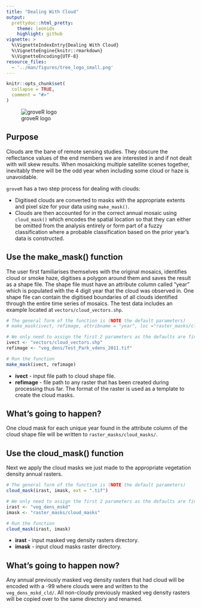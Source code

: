 ```yaml
---
title: "Dealing With Cloud"
output: 
  prettydoc::html_pretty:
    theme: leonids
    highlight: github
vignette: >
  %\VignetteIndexEntry{Dealing With Cloud}
  %\VignetteEngine{knitr::rmarkdown}
  %\VignetteEncoding{UTF-8}
resource_files:
  - '../man/figures/tree_logo_small.png'
---
```


```r
knitr::opts_chunk$set(
  collapse = TRUE,
  comment = "#>"
)
```

![groveR logo](../man/figures/tree_logo_small.png)

## Purpose
Clouds are the bane of remote sensing studies. They obscure the reflectance values 
of the end members we are interested in and if not dealt with will skew results. 
When mosaicking multiple satellite scenes together, inevitably there will be the 
odd year when including some cloud or haze is unavoidable.

`groveR` has a two step process for dealing with clouds:

* Digitised clouds are converted to masks with the appropriate extents and pixel 
size for your data using `make_mask()`.
* Clouds are then accounted for in the correct annual mosaic using `cloud_mask()` 
which encodes the spatial location so that they can either be omitted from the 
analysis entirely or form part of a fuzzy classification where a probable 
classification based on the prior year's data is constructed.

## Use the make_mask() function
The user first familiarises themselves with the original mosaics, identifies cloud 
or smoke haze, digitises a polygon around them and saves the result as a shape file. 
The shape file must have an attribute column called "year" which is populated with 
the 4 digit year that the cloud was observed in. One shape file can contain the 
digitised boundaries of all clouds identified through the entire time series of 
mosaics. The test data includes an example located at `vectors/cloud_vectors.shp`.
```r
# The general form of the function is (NOTE the default parameters)
# make_mask(ivect, refimage, attribname = "year", loc ="raster_masks/cloud_masks")

# We only need to assign the first 2 parameters as the defaults are fine
ivect <- "vectors/cloud_vectors.shp"
refimage <- "veg_dens/Test_Park_vdens_2011.tif"

# Run the function
make_mask(ivect, refimage)

```

* **ivect** - input file path to cloud shape file.
* **refimage** - file path to any raster that has been created during processing 
thus far. The format of the raster is used as a template to create the cloud masks.

## What's going to happen?
One cloud mask for each unique year found in the attribute column of the cloud 
shape file will be written to `raster_masks/cloud_masks/`.

## Use the cloud_mask() function
Next we apply the cloud masks we just made to the appropriate vegetation density 
annual rasters.
```r
# The general form of the function is (NOTE the default parameters)
cloud_mask(irast, imask, ext = ".tif")

# We only need to assign the first 2 parameters as the defaults are fine
irast <- "veg_dens_mskd"
imask <- "raster_masks/cloud_masks"

# Run the function
cloud_mask(irast, imask)

```

* **irast** - input masked veg density rasters directory.
* **imask** - input cloud masks raster directory.

## What's going to happen now?
Any annual previously masked veg density rasters that had cloud will be encoded 
with a -99 where clouds were and written to the `veg_dens_mskd_cld/`. All non-cloudy 
previously masked veg density rasters will be copied over to the same directory 
and renamed.


